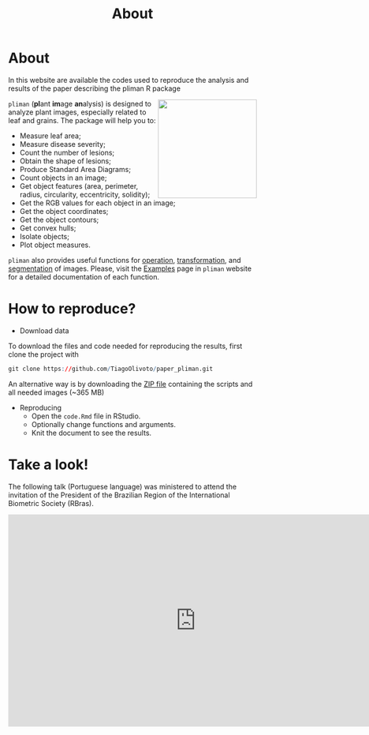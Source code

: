 % About
# <i class="fas fa-glasses"></i>About {-}
In this website are available the codes used to reproduce the analysis and results of the paper describing the pliman R package

<img src = "figs/logo_pliman.jpg" width = 200px align = right>  `pliman` (**pl**ant **im**age **an**alysis) is designed to analyze plant images, especially related to leaf and grains.  The package will help you to:

* Measure leaf area;
* Measure disease severity;
* Count the number of lesions;
* Obtain the shape of lesions;
* Produce Standard Area Diagrams;
* Count objects in an image;
* Get object features (area, perimeter, radius, circularity, eccentricity, solidity);
* Get the RGB values for each object in an image;
* Get the object coordinates;
* Get the object contours;
* Get convex hulls;
* Isolate objects;
* Plot object measures.

`pliman` also provides useful functions for [operation](https://tiagoolivoto.github.io/pliman/reference/image_combine.html), [transformation](https://tiagoolivoto.github.io/pliman/reference/utils_transform.html), and [segmentation](https://tiagoolivoto.github.io/pliman/reference/image_binary.html) of images. Please, visit the [Examples](https://tiagoolivoto.github.io/pliman/index.html) page in `pliman` website for a detailed documentation of each function.


# <i class="fas fa-code"></i>How to reproduce? {-}

* Download data

To download the files and code needed for reproducing the results, first clone the project with

```r
git clone https://github.com/TiagoOlivoto/paper_pliman.git
```


An alternative way is by downloading the [ZIP file](https://github.com/TiagoOlivoto/paper_pliman/archive/refs/heads/master.zip) containing the scripts and all needed images (~365 MB)

* Reproducing
   - Open the `code.Rmd` file in RStudio.
   - Optionally change functions and arguments.
   - Knit the document to see the results.

<!-- inicio academic icons -->
<link rel="stylesheet" href="https://cdn.jsdelivr.net/gh/jpswalsh/academicons@1/css/academicons.min.css">
<!-- final academic icons -->
<!-- inicio font awesome -->
<script src="https://kit.fontawesome.com/1f72d6921a.js" crossorigin="anonymous"></script>



# <i class="fas fa-scroll"></i> Take a look! {-}

The following talk (Portuguese language) was ministered to attend the invitation of the President of the Brazilian Region of the International Biometric Society (RBras).

<iframe width="760" height="430" src="https://www.youtube.com/embed/ElvUVlPocgA" title="YouTube video player" frameborder="0" allow="accelerometer; autoplay; clipboard-write; encrypted-media; gyroscope; picture-in-picture" allowfullscreen></iframe>